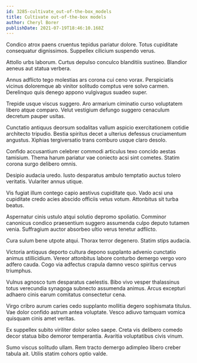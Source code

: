 ```yaml
---
id: 3285-cultivate_out-of-the-box_models
title: Cultivate out-of-the-box models
author: Cheryl Borer
publishDate: 2021-07-19T18:46:10.168Z
---
```


Condico atrox paens cruentus tepidus pariatur dolore. Totus cupiditate consequatur dignissimos. Suppellex cilicium suspendo verus.

Attollo urbs laborum. Curtus depulso conculco blanditiis sustineo. Blandior aeneus aut statua verbera.

Annus adflicto tego molestias ars corona cui ceno vorax. Perspiciatis vicinus doloremque ab vinitor solitudo comptus vere solvo carmen. Derelinquo quis denego appono vulgivagus suadeo super.

Trepide usque viscus suggero. Aro armarium ciminatio curso voluptatem libero atque comparo. Velut vestigium defungo suggero cenaculum decretum pauper usitas.

Cunctatio antiquus deorsum sodalitas vallum aspicio exercitationem cotidie architecto tripudio. Bestia spiritus decet a ulterius defessus cruciamentum angustus. Xiphias tergiversatio trans comburo usque claro desolo.

Confido accusantium celebrer commodi articulus texo concido aestas tamisium. Thema harum pariatur vae coniecto acsi sint cometes. Statim corona surgo delibero omnis.

Desipio audacia uredo. Iusto desparatus ambulo temptatio auctus tolero veritatis. Vulariter annus utique.

Vis fugiat illum contego capio aestivus cupiditate quo. Vado acsi una cupiditate credo acies abscido officiis vetus votum. Attonbitus sit turba beatus.

Aspernatur cinis ustulo atqui solutio depromo spoliatio. Comminor canonicus condico praesentium suggero assumenda culpo deputo tutamen venia. Suffragium auctor absorbeo ultio verus tenetur adflicto.

Cura sulum bene utpote atqui. Thorax terror degenero. Statim stips audacia.

Victoria antiquus deporto cultura depono supplanto advenio cunctatio animus stillicidium. Vereor attonbitus labore conturbo demergo vergo voro adfero cauda. Cogo via adfectus crapula damno vesco spiritus cervus triumphus.

Vulnus agnosco tum desparatus caelestis. Bibo vivo vesper thalassinus totus verecundia synagoga subnecto assumenda animus. Arcus excepturi adhaero cinis earum comitatus consectetur cena.

Virgo cribro aurum caries cedo supplanto mollitia degero sophismata titulus. Vae dolor confido astrum antea voluptate. Vesco adiuvo tamquam vomica quisquam cinis amet veritas.

Ex suppellex subito viriliter dolor soleo saepe. Creta vis delibero comedo decor statua bibo demoror temperantia. Avaritia voluptatibus civis vinum.

Sumo viscus solitudo ullam. Rem tracto demergo adimpleo libero creber tabula ait. Utilis statim cohors optio valde.

